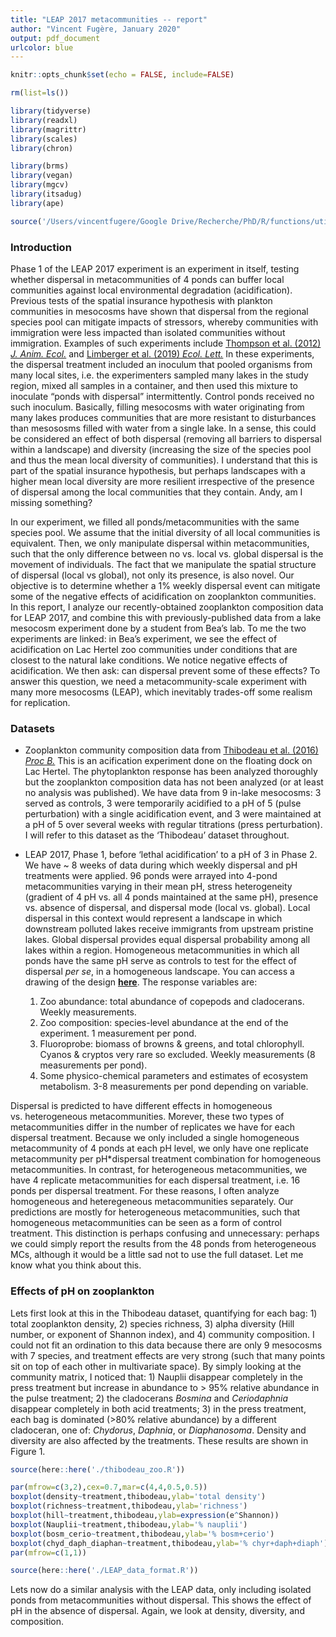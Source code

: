 ```yaml
---
title: "LEAP 2017 metacommunities -- report"
author: "Vincent Fugère, January 2020"
output: pdf_document
urlcolor: blue
---
```


```r
knitr::opts_chunk$set(echo = FALSE, include=FALSE)
```

```r
rm(list=ls())
```

```r
library(tidyverse)
library(readxl)
library(magrittr)
library(scales)
library(chron)

library(brms)
library(vegan)
library(mgcv)
library(itsadug)
library(ape)

source('/Users/vincentfugere/Google Drive/Recherche/PhD/R/functions/utils.R')
```

### Introduction  ###

Phase 1 of the LEAP 2017 experiment is an experiment in itself, testing whether dispersal in metacommunities of 4 ponds can buffer local communities against local environmental degradation (acidification). Previous tests of the spatial insurance hypothesis with plankton communities in mesocosms have shown that dispersal from the regional species pool can mitigate impacts of stressors, whereby communities with immigration were less impacted than isolated communities without immigration. Examples of such experiments include [Thompson et al. (2012) _J. Anim. Ecol._](https://besjournals.onlinelibrary.wiley.com/doi/full/10.1111/j.1365-2656.2011.01908.x) and [Limberger et al. (2019) _Ecol. Lett._](https://onlinelibrary.wiley.com/doi/full/10.1111/ele.13365) In these experiments, the dispersal treatment included an inoculum that pooled organisms from many local sites, i.e. the experimenters sampled many lakes in the study region, mixed all samples in a container, and then used this mixture to inoculate "ponds with dispersal" intermittently. Control ponds received no such inoculum. Basically, filling mesocosms with water originating from many lakes produces communities that are more resistant to disturbances than mesososms filled with water from a single lake. In a sense, this could be considered an effect of both dispersal (removing all barriers to dispersal within a landscape) and diversity (increasing the size of the species pool and thus the mean local diversity of communities). I understand that this is part of the spatial insurance hypothesis, but perhaps landscapes with a higher mean local diversity are more resilient irrespective of the presence of dispersal among the local communities that they contain. Andy, am I missing something?

In our experiment, we filled all ponds/metacommunities with the same species pool. We assume that the initial diversity of all local communities is equivalent. Then, we only manipulate dispersal within metacommunities, such that the only difference between no vs. local vs. global dispersal is the movement of individuals. The fact that we manipulate the spatial structure of dispersal (local vs global), not only its presence, is also novel. Our objective is to determine whether a 1% weekly dispersal event can mitigate some of the negative effects of acidification on zooplankton communities. In this report, I analyze our recently-obtained zooplankton composition data for LEAP 2017, and combine this with previously-published data from a lake mesocosm experiment done by a student from Bea's lab. To me the two experiments  are linked: in Bea's experiment, we see the effect of acidification on Lac Hertel zoo communities under conditions that are closest to the natural lake conditions. We notice negative effects of acidification. We then ask: can dispersal prevent some of these effects? To answer this question, we need a metacommunity-scale experiment with many more mesocosms (LEAP), which inevitably trades-off some realism for replication.

### Datasets ###

- Zooplankton community composition data from [Thibodeau et al. (2016) _Proc B._](https://royalsocietypublishing.org/doi/full/10.1098/rspb.2015.1215) This is an acification experiment done on the floating dock on Lac Hertel. The phytoplankton response has been analyzed thoroughly but the zooplankton composition data has not been analyzed (or at least no analysis was published). We have data from 9 in-lake mesocosms: 3 served as controls, 3 were temporarily acidified to a pH of 5 (pulse perturbation) with a single acidification event, and 3 were maintained at a pH of 5 over several weeks with regular titrations (press perturbation). I will refer to this dataset as the 'Thibodeau' dataset throughout.

- LEAP 2017, Phase 1, before 'lethal acidification' to a pH of 3 in Phase 2. We have ~ 8 weeks of data during which weekly dispersal and pH treatments were applied. 96 ponds were arrayed into 4-pond metacommunities varying in their mean pH, stress heterogeneity (gradient of 4 pH vs. all 4 ponds maintained at the same pH), presence vs. absence of dispersal, and dispersal mode (local vs. global). Local dispersal in this context would represent a landscape in which downstream polluted lakes receive immigrants from upstream pristine lakes. Global dispersal provides equal dispersal probability among all lakes within a region. Homogeneous metacommunities in which all ponds have the same pH serve as controls to test for the effect of dispersal _per se_, in a homogeneous landscape. You can access a drawing of the design [**here**](https://www.dropbox.com/s/eknyap3z2fxlat7/LEAP%202017%20-%20design.pdf?dl=0). The response variables are:

  1. Zoo abundance: total abundance of copepods and cladocerans. Weekly measurements.
  2. Zoo composition: species-level abundance at the end of the experiment. 1 measurement per pond.
  3. Fluoroprobe: biomass of browns & greens, and total chlorophyll. Cyanos & cryptos very rare so excluded. Weekly measurements (8 measurements per pond).
  4. Some physico-chemical parameters and estimates of ecosystem metabolism. 3-8 measurements per pond depending on variable.

Dispersal is predicted to have different effects in homogeneous vs. heterogeneous metacommunities. Morever, these two types of metacommunities differ in the number of replicates we have for each dispersal treatment. Because we only included a single homogeneous metacommunity of 4 ponds at each pH level, we only have one replicate metacommunity per pH*dispersal treatment combination for homogeneous metacommunities. In contrast, for heterogeneous metacommunities, we have 4 replicate metacommunities for each dispersal treatment, i.e. 16 ponds per dispersal treatment. For these reasons, I often analyze homogeneous and heteregeneous metacommunities separately. Our predictions are mostly for heterogeneous metacommunities, such that homogeneous metacommunities can be seen as a form of control treatment. This distinction is perhaps confusing and unnecessary: perhaps we could simply report the results from the 48 ponds from heterogeneous MCs, although it would be a little sad not to use the full dataset. Let me know what you think about this.

<!-- ### Predictions & Questions ### -->

<!-- Does acidification impact zooplankton communities? -->

<!-- 1. Acifidication to a low pH (< 6) will affect zooplankton composition and have negative effects on zooplankton density and diversity (alpha). This will be visible in both the Thibodeau dataset (especially for the more extreme 'press' treatment) and LEAP dataset. At LEAP, we push the stress gradient farther (pH of 4), which might lead to complete extinction (we know this is the case but we could also have guessed it from the acidification literature). -->

<!-- 2. Beta diversity in metacommunities should also diminish with pH stress, as harsher environments are expected to filter out a significant share of the regional pool, thus reducing the importance of ecological drift in community assembly (e.g. [Chase 2007](https://www.pnas.org/content/104/44/17430.short)). This effect will be visible in homogeneous metacommunities containing 4 ponds of a single pH. If that pH is lower, then so should beta diversity within the MC. All heteregenous MCs have the same pH gradient (4, 5.5, 7, 8.5) so beta diversity would not be affected by pH in these MCs. -->

<!-- Can dispersal prevent some of these negative effects? (LEAP only) -->

<!-- 3. In hetereogeneous metacommunities, local diversity and abundance of ponds with a pH of 4 or 5.5 should be higher when they are connected to pH 7-8.5 ponds with dispersal than when they are isolated. We will test this by measuring final density and diversity at the end of Phase 1, and stability over Phase 1: all should be higher in MCs with dispersal. -->

<!-- 4. In homogeneous metacommunities, at any given stress level (pH), dispersal should lower beta diversity. I am not sure what would be the prediction for local diversity. It could go either way: a positive effect of dispersal on alpha diversity but only in stressful environments, i.e. if resistant species are rare and have a low probability of colonizing mesocosms at the onset of the experiment. Or, a negative effect of dispersal on local diversity, assuming that dispersal will spread competitively dominant species. Its hard to guess given that our "1% dispersal rate" is a weekly transfer, not a continuous flow of dispersers as in mathematical models based on which predictions can be made. -->

<!-- 5. Global vs. local: not sure about this one. In low pH ponds, local dispersal should have stronger effects on local diversity and density than global dispersal since a greater volume of water is transferred from a less degraded environment. For example, a pH 5.5 pond would receive ~ 10L from a pH 7 pond under local dispersal, but only 2.5L under global dispersal (+2.5 L from a pH8 pond, 2.5L from itself, but also 2.5L from a pH4 pond which might lack plankton altogether).  -->

### Effects of pH on zooplankton ###

Lets first look at this in the Thibodeau dataset, quantifying for each bag: 1) total zooplankton density, 2) species richness, 3) alpha diversity (Hill number, or exponent of Shannon index), and 4) community composition. I could not fit an ordination to this data because there are only 9 mesocosms with 7 species, and treatment effects are very strong (such that many points sit on top of each other in multivariate space). By simply looking at the community matrix, I noticed that: 1) Nauplii disappear completely in the press treatment but increase in abundance to > 95% relative abundance in the pulse treatment; 2) the cladocerans *Bosmina* and *Ceriodaphnia* disappear completely in both acid treatments; 3) in the press treatment, each bag is dominated (>80% relative abundance) by a different cladoceran, one of: _Chydorus_, _Daphnia_, or _Diaphanosoma_. Density and diversity are also affected by the treatments. These results are shown in Figure 1.

```r
source(here::here('./thibodeau_zoo.R'))
```

```r
par(mfrow=c(3,2),cex=0.7,mar=c(4,4,0.5,0.5))
boxplot(density~treatment,thibodeau,ylab='total density')
boxplot(richness~treatment,thibodeau,ylab='richness')
boxplot(hill~treatment,thibodeau,ylab=expression(e^Shannon))
boxplot(Nauplii~treatment,thibodeau,ylab='% nauplii')
boxplot(bosm_cerio~treatment,thibodeau,ylab='% bosm+cerio')
boxplot(chyd_daph_diaphan~treatment,thibodeau,ylab='% chyr+daph+diaph')
par(mfrow=c(1,1))
```

```r
source(here::here('./LEAP_data_format.R'))
```

Lets now do a similar analysis with the LEAP data, only including isolated ponds from metacommunities without dispersal. This shows the effect of pH in the absence of dispersal. Again, we look at density, diversity, and composition.


